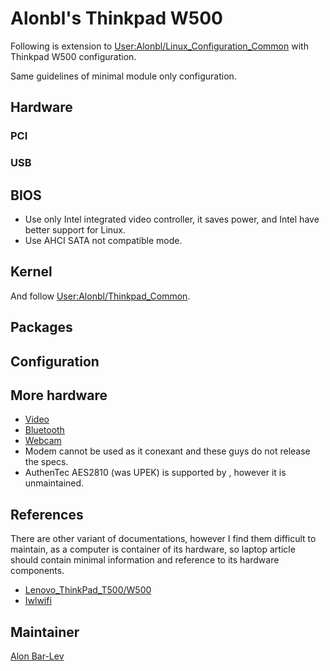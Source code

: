 = Alonbl's Thinkpad W500 =

Following is extension to [[User:Alonbl/Linux_Configuration_Common]] with Thinkpad W500 configuration.

Same guidelines of minimal module only configuration.

== Hardware ==

=== PCI ===

{{Codeline|<pre>
00:00.0 Host bridge [0600]: Intel Corporation Mobile 4 Series Chipset Memory Controller Hub [8086:2a40] (rev 07)
00:02.0 VGA compatible controller [0300]: Intel Corporation Mobile 4 Series Chipset Integrated Graphics Controller [8086:2a42] (rev 07)
00:02.1 Display controller [0380]: Intel Corporation Mobile 4 Series Chipset Integrated Graphics Controller [8086:2a43] (rev 07)
00:03.0 Communication controller [0780]: Intel Corporation Mobile 4 Series Chipset MEI Controller [8086:2a44] (rev 07)
00:03.3 Serial controller [0700]: Intel Corporation Mobile 4 Series Chipset AMT SOL Redirection [8086:2a47] (rev 07)
00:19.0 Ethernet controller [0200]: Intel Corporation 82567LM Gigabit Network Connection [8086:10f5] (rev 03)
00:1a.0 USB Controller [0c03]: Intel Corporation 82801I (ICH9 Family) USB UHCI Controller #4 [8086:2937] (rev 03)
00:1a.1 USB Controller [0c03]: Intel Corporation 82801I (ICH9 Family) USB UHCI Controller #5 [8086:2938] (rev 03)
00:1a.2 USB Controller [0c03]: Intel Corporation 82801I (ICH9 Family) USB UHCI Controller #6 [8086:2939] (rev 03)
00:1a.7 USB Controller [0c03]: Intel Corporation 82801I (ICH9 Family) USB2 EHCI Controller #2 [8086:293c] (rev 03)
00:1b.0 Audio device [0403]: Intel Corporation 82801I (ICH9 Family) HD Audio Controller [8086:293e] (rev 03)
00:1c.0 PCI bridge [0604]: Intel Corporation 82801I (ICH9 Family) PCI Express Port 1 [8086:2940] (rev 03)
00:1c.1 PCI bridge [0604]: Intel Corporation 82801I (ICH9 Family) PCI Express Port 2 [8086:2942] (rev 03)
00:1c.3 PCI bridge [0604]: Intel Corporation 82801I (ICH9 Family) PCI Express Port 4 [8086:2946] (rev 03)
00:1c.4 PCI bridge [0604]: Intel Corporation 82801I (ICH9 Family) PCI Express Port 5 [8086:2948] (rev 03)
00:1d.0 USB Controller [0c03]: Intel Corporation 82801I (ICH9 Family) USB UHCI Controller #1 [8086:2934] (rev 03)
00:1d.1 USB Controller [0c03]: Intel Corporation 82801I (ICH9 Family) USB UHCI Controller #2 [8086:2935] (rev 03)
00:1d.2 USB Controller [0c03]: Intel Corporation 82801I (ICH9 Family) USB UHCI Controller #3 [8086:2936] (rev 03)
00:1d.7 USB Controller [0c03]: Intel Corporation 82801I (ICH9 Family) USB2 EHCI Controller #1 [8086:293a] (rev 03)
00:1e.0 PCI bridge [0604]: Intel Corporation 82801 Mobile PCI Bridge [8086:2448] (rev 93)
00:1f.0 ISA bridge [0601]: Intel Corporation ICH9M-E LPC Interface Controller [8086:2917] (rev 03)
00:1f.2 SATA controller [0106]: Intel Corporation ICH9M/M-E SATA AHCI Controller [8086:2929] (rev 03)
00:1f.3 SMBus [0c05]: Intel Corporation 82801I (ICH9 Family) SMBus Controller [8086:2930] (rev 03)
03:00.0 Network controller [0280]: Intel Corporation PRO/Wireless 5100 AGN [Shiloh] Network Connection [8086:4237]
15:00.0 CardBus bridge [0607]: Ricoh Co Ltd RL5c476 II [1180:0476] (rev ba)
15:00.1 FireWire (IEEE 1394) [0c00]: Ricoh Co Ltd R5C832 IEEE 1394 Controller [1180:0832] (rev 04)
15:00.2 SD Host controller [0805]: Ricoh Co Ltd R5C822 SD/SDIO/MMC/MS/MSPro Host Adapter [1180:0822] (rev 21)
15:00.3 System peripheral [0880]: Ricoh Co Ltd R5C843 MMC Host Controller [1180:0843] (rev 11)
15:00.4 System peripheral [0880]: Ricoh Co Ltd R5C592 Memory Stick Bus Host Adapter [1180:0592] (rev 11)
15:00.5 System peripheral [0880]: Ricoh Co Ltd xD-Picture Card Controller [1180:0852] (rev 11)
</pre>}}

=== USB ===

{{Codeline|<pre>
Bus 001 Device 001: ID 1d6b:0002 Linux Foundation 2.0 root hub
Bus 002 Device 001: ID 1d6b:0002 Linux Foundation 2.0 root hub
Bus 003 Device 001: ID 1d6b:0001 Linux Foundation 1.1 root hub
Bus 004 Device 001: ID 1d6b:0001 Linux Foundation 1.1 root hub
Bus 005 Device 001: ID 1d6b:0001 Linux Foundation 1.1 root hub
Bus 006 Device 001: ID 1d6b:0001 Linux Foundation 1.1 root hub
Bus 007 Device 001: ID 1d6b:0001 Linux Foundation 1.1 root hub
Bus 008 Device 001: ID 1d6b:0001 Linux Foundation 1.1 root hub
Bus 001 Device 004: ID 17ef:4807 Lenovo UVC Camera
Bus 004 Device 002: ID 08ff:2810 AuthenTec, Inc. AES2810
Bus 004 Device 004: ID 0a5c:2145 Broadcom Corp. Bluetooth with Enhanced Data Rate II
</pre>}}

== BIOS ==

* Use only Intel integrated video controller, it saves power, and Intel have better support for Linux.
* Use AHCI SATA not compatible mode.

== Kernel ==

{{Kernel||<pre>
  Processor type and features  --->
    (2) Maximum number of CPUs
    [*] Enable KSM for page merging
    (64) Amount of low memory, in kilobytes, to reserve for the BIOS
    -*- MTRR (Memory Type Range Register) support
    [*]   MTRR cleanup support
    (1)     MTRR cleanup enable value (0-1)
    (2)     MTRR cleanup spare reg num (0-7)
  [*] Networking support  --->
    -*-   Wireless  --->
      <M>   cfg80211 - wireless configuration API
      [*]     enable powersave by default
      [*]     cfg80211 wireless extensions compatibility
      [*]   Wireless extensions sysfs files
      <M>   Common routines for IEEE802.11 drivers
      <M>   Generic IEEE 802.11 Networking Stack (mac80211)
    <M>   RF switch subsystem support  --->
  Device Drivers  --->
    [*] Block devices  ---> 
      <M>   Packet writing on CD/DVD media
      (8)     Free buffers for data gathering
      [*]     Enable write caching (EXPERIMENTAL)
      <M> Serial ATA and Parallel ATA drivers  --->
        [*]   ATA ACPI Support
        <M>   AHCI SATA support                                             ### you may  want to set as <*> to avoid complex initramfs
    [*] Network device support  --->
      [*]   Ethernet (1000 Mbit)  --->
        <M>   Intel(R) PRO/1000 PCI-Express Gigabit Ethernet support
      [*]   Wireless LAN  --->
        <M>   Intel Wireless WiFi Next Gen AGN - Wireless-N/Advanced-N/Ultimate-N (iwlagn)
    -*- I2C support  --->
      <M>   I2C device interface
      [*]   Autoselect pertinent helper modules
      I2C Hardware Bus support  --->
        <M> Intel 82801 (ICH/PCH)
    {M} Hardware Monitoring support  --->
      <M>   Intel Core/Core2/Atom temperature sensor
    <M> Sound card support  --->
      <M>   Advanced Linux Sound Architecture  --->
        <M>   Sequencer support
        [*]   PCI sound devices  --->
          <M>   Intel HD Audio  --->
            (64)  Pre-allocated buffer size for HD-audio drivers
            [*]   Support digital beep via input layer
            (1)     Digital beep registration mode (0=off, 1=on, 2=mute sw on/off)
            [*]   Support jack plugging notification via input layer
            [*]   Build Conexant HD-audio codec support
            [*]   Aggressive power-saving on HD-audio
            (30)    Default time-out for HD-audio power-save modesetting
    <M> MMC/SD/SDIO card support  --->
      <M>   MMC block device drivers
      (8)     Number of minors per block devices
      [*]     Use bounce buffer for simple hosts
      <M>   Secure Digital Host Controller Interface support
      <M>   SDHCI support on PCI bus
</pre>}}

And follow [[User:Alonbl/Thinkpad_Common]].

== Packages ==

{{Root|emerge net-wireless/wpa_supplicant}}
{{Root|net-wireless/iwl5000-ucode}}

== Configuration ==

{{File|/etc/conf.d/net|<pre>
modules="wpa_supplicant"
rc_net_wlan0_need="firewall"    # if you are using firewall
config_wlan0="dhcp"
wpa_cli_wlan0="-G3600"      # this saves power
wpa_supplicant_wlan0="-D nl80211"

rc_net_eth0_need="firewall"    # if you are using firewall
config_eth0="dhcp"
</pre>}}

{{Root|ln -s net.lo /etc/init.d/net.wlan0}}
{{Root|ln -s net.lo /etc/init.d/net.eth0}}

== More hardware ==

* [[User:Alonbl/Intel_Integrated_Graphics_Controller|Video]]
* [[Bluetooth]]
* [[Lenovo_UVC_Camera|Webcam]]
* Modem cannot be used as it conexant and these guys do not release the specs.
* AuthenTec AES2810 (was UPEK) is supported by {{Package|sys-auth/libfprint}}, however it is unmaintained.

== References ==

There are other variant of documentations, however I find them difficult to maintain, as a computer is container of its hardware, so laptop article should contain minimal information and reference to its hardware components.

* [[Lenovo_ThinkPad_T500/W500]]
* [[Iwlwifi]]

== Maintainer ==

[[User:Alonbl|Alon Bar-Lev]]

{{AuthorList|{{Author|Alon Bar-Lev|2011-11-25|type=original}}}}
